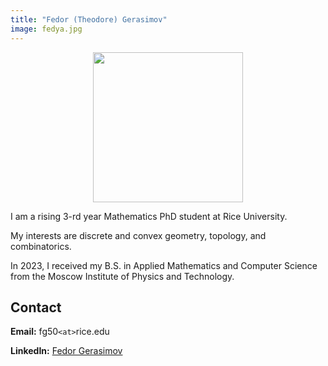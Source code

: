 ```yaml
---
title: "Fedor (Theodore) Gerasimov"
image: fedya.jpg
---
```


<!-- ![](fedya.jpg){width=240} -->
<div style="text-align: center;">
  <img src="fedya.jpg" width="240">
</div>

I am a rising 3-rd year Mathematics PhD student at Rice University.

My interests are discrete and convex geometry, topology, and combinatorics.

In 2023, I received my B.S. in Applied Mathematics and Computer Science from the Moscow Institute of Physics and Technology.

## Contact

**Email:** fg50`<at>`rice.edu

**LinkedIn:** [Fedor Gerasimov](https://www.linkedin.com/in/theodore-gerasimov-450352238/)
